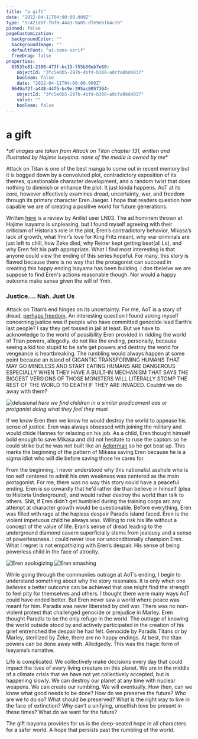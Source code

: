 ```yaml
---
title: "a gift"
date: "2022-04-11T04:00:00.000Z"
type: "5c421d8f-fbf0-44a3-9a05-dfe9eb164c76"
pinned: false
pageCustomization:
  backgroundColor: ""
  backgroundImage: ""
  defaultFont: "ui-sans-serif"
  freeDrag: false
properties:
  63535e81-2300-473f-bc15-f55b50eb7e60:
    objectId: "3fc5e0b5-297b-4bfd-b300-a0cfa8bd4037"
    boolean: false
    date: "2022-04-11T04:00:00.000Z"
  8649a72f-a448-44f5-bc9e-395ac8057364:
    objectId: "3fc5e0b5-297b-4bfd-b300-a0cfa8bd4037"
    value: ""
    boolean: false
---
```


# a gift

\*_all images are taken from Attack on Titan chapter 131, written and illustrated by Hajime Iseyama. none of the media is owned by me_\*

Attack on Titan is one of the best manga to come out in recent memory but it is bogged down by a convoluted plot, contradictory exposition of its themes, questionable
character development, and a random twist that does nothing to diminish or enhance the plot. It just kinda happens. AoT at its core, however effectively examines dread,
uncertainty, war, and freedom through its primary character Eren Jaeger. I hope that readers question how capable we are of creating a positive world for future generations.

Written [here]([https://anilist.co/review/11025) is a review by Anilist user LN03. The ad hominem thrown at Hajime Isayama is unpleasing,
but I found myself agreeing with their criticism of Historia’s role in the plot, Eren’s contradictory behavior, Mikasa’s lack of growth, what Ymir’s love for King Fritz meant, why
war criminals are just left to chill, how Zeke died, why Reiner kept getting beat(all Ls), and why Eren felt his path appropriate. What I find most interesting
is that anyone could view the ending of this series hopeful. For many, this story is flawed because there is no way that the protagonist can succeed in creating this happy ending Isayama has been building. I don tbeleive we are suppose
to find Eren's actions reasonable though. Nor would a happy outcome make sense given the will of Ymir.

### Justice.... Nah. Just Us

Attack on Titan’s end hinges on its uncertainty. For me, AoT is a story of dread, [perhaps freedom](https://www.youtube.com/watch?v=H6GmVCD7cxk&ab_channel=invaderzz). An interesting question I found asking myself concerning
justice was if people who have committed genocide lead Earth’s last people? I say they get tossed in jail at least. But we have to acknowledge to the world of possibility Eren provided in ridding the world of Titan powers, allegedly.
do not like the ending, personally, because seeing a kid too stupid to be safe get powers and destroy the world for vengeance is heartbreaking. The rumbling would always happen at some point
because an island of GIGANTIC TRANSFORMING HUMANS THAT MAY GO MINDLESS AND START EATING HUMANS ARE DANGEROUS ESPECIALLY WHEN THEY HAVE A BUILT-IN MECHANISM THAT SAYS THE BIGGEST VERSIONS OF THOSE MONSTERS WILL
LITERALLY STOMP THE REST OF THE WORLD TO DEATH IF THEY ARE INVADED. Couldnt we do away with them?

![delusional](/images/aot1.png)
_here we find children in a similar predicament aas or protganist doing what they feel they must_

If we know Eren then we know he would destroy the world to appease his sense of justice. Eren was always obsessed with joining the military and would chide Hannes for relaxing on his job.
As a child, Eren thought himself bold enough to save Mikasa and did not hesitate to ruse the captors so he could strike but he was not built like an [Ackerman](https://www.youtube.com/watch?v=vQFDAhxJX2Q&ab_channel=Animekicie) so he got beat up.
This marks the beginning of the pattern of Mikasa saving Eren because he is a sigma idiot who will die before saving those he cares for.

From the beginning, I never understood why this nationalist asshole who is too self centered to admit his own weakness was centered as the main protagonist. For me, there was no way this story could have a peaceful ending. Eren is so cowardly that he’d rather die than believe in himself (plea to Historia Underground), and would rather destroy
the world than talk to others. Shit, if Eren didn’t get humbled during the training corps arc any attempt at character growth would be questionable. Before everything, Eren was filled with rage at the hapless despair Paradis island faced.
Eren is the violent impetuous child he always was. Willing to risk his life without a concept of the value of life. Eran’s sense of dread leading to the underground diamond cavern superficially stems from jealousy and a sense of powerlessness.
I could never love nor unconditionally champion Eren. What I regret is not empathizing with Eren’s despair. His sense of being powerless child in the face of atrocity.

![Eren apologizing](/images/aot2.png)
![Eren smashing](/images/aot3.png)

While going through the communiies outrage at AoT’s ending, I begin to understand something about why the story resonates. It is only when one _believes_ a better outcome can be achieved that one might find the strength to feel pity for
themselves and others. I thought there were many ways AoT could have ended better. But Eren never saw a world where peace was meant for him. Paradis was never liberated by civil war. There was no non-violent protest that challenged genocide or
prejudice in Marley. Eren thought Paradis to be the only refuge in the world. The outrage of knowing the world outside stood by and actively participated in the creation of his grief entrenched the despair he had felt. Genocide by Paradis Titans
or by Marley, sterilized by Zeke, there are no happy endings. At best, the titan powers can be done away with. Alledgedly. This was the tragic form of Iseyama’s narrative.

Life is complicated. We collectively make decisions every day that could impact the lives of every living creature on this planet. We are in the middle of a climate crisis that we have not yet collectively accepted, but is happening slowly. We can destroy our
planet at any time with nuclear weapons. We can create our rumbling. We will eventually. How then, can we know what good needs to be done? How do we preserve the future? Who are we to do so? What should be preserved? What is the right way to live in the face of
extinction? Why can’t a unifying, unselfish love be present in these times? What do we want for the future?

The gift Isayama provides for us is the deep-seated hope in all characters for a safer world. A hope that persists past the rumbling of the world.
